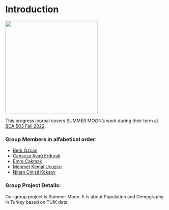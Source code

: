 # Introduction {.unnumbered}

<!-- DO NOT TOUCH THIS PART EXCEPT FILLING YOUR OR YOUR GROUP's NAME -->

![](docs/summermoon.jpg){fig-align="center" width="290"}

This progress journal covers SUMMER MOON's work during their term at [BDA 503 Fall 2022](https://mef-bda503.github.io/fall22/).

### Group Members in alfabetical order:

+ [Berk Özcan](https://pjournal.github.io/mef06-berkozzcan/)  
+ [Canseza Avağ Erdurak](https://pjournal.github.io/mef06-avagcanseza/)
+ [Emre Çakmak](https://pjournal.github.io/mef06-cakmakem/)
+ [Mehmet Kemal Ucuzcu](https://pjournal.github.io/mef06-mekucz/)
+ [Nihan Cinisli Köksoy](https://pjournal.github.io/mef06-nihanck/)



### Group Project Details: 

Our group project is Summer Moon. It is about Population and Demography in Turkey based on TUIK data.
